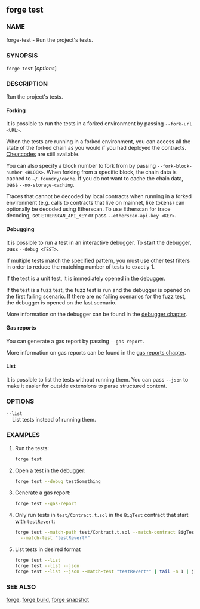 
## forge test

### NAME

forge-test - Run the project's tests.

### SYNOPSIS

`forge test` [*options*]

### DESCRIPTION

Run the project's tests.

#### Forking

It is possible to run the tests in a forked environment by passing `--fork-url <URL>`.

When the tests are running in a forked environment, you can access all the state of the forked chain as you would
if you had deployed the contracts. [Cheatcodes][cheatcodes] are still available.

You can also specify a block number to fork from by passing `--fork-block-number <BLOCK>`. When forking from a
specific block, the chain data is cached to `~/.foundry/cache`. If you do not want to cache the chain data,
pass `--no-storage-caching`.

Traces that cannot be decoded by local contracts when running in a forked environment (e.g. calls to
contracts that live on mainnet, like tokens) can optionally be decoded using Etherscan. To use Etherscan
for trace decoding, set `ETHERSCAN_API_KEY` or pass `--etherscan-api-key <KEY>`.

#### Debugging

It is possible to run a test in an interactive debugger. To start the debugger, pass `--debug <TEST>`.

If multiple tests match the specified pattern, you must use other test filters in order to reduce
the matching number of tests to exactly 1.

If the test is a unit test, it is immediately opened in the debugger.

If the test is a fuzz test, the fuzz test is run and the debugger is opened on the first failing scenario.
If there are no failing scenarios for the fuzz test, the debugger is opened on the last scenario.

More information on the debugger can be found in the [debugger chapter][debugger].

#### Gas reports

You can generate a gas report by passing `--gas-report`.

More information on gas reports can be found in the [gas reports chapter][gas-reports].

#### List

It is possible to list the tests without running them.
You can pass `--json` to make it easier for outside extensions to parse structured content.

### OPTIONS

<TestOptions />

<EvmOptions />

<ExecutorOptions />

<CoreBuildOptions />

<WatchOptions />

<DisplayOptions />

`--list`  
&nbsp;&nbsp;&nbsp;&nbsp;List tests instead of running them.

<CommonOptions />

### EXAMPLES

1. Run the tests:

   ```sh
   forge test
   ```

2. Open a test in the debugger:

   ```sh
   forge test --debug testSomething
   ```

3. Generate a gas report:

   ```sh
   forge test --gas-report
   ```

4. Only run tests in `test/Contract.t.sol` in the `BigTest` contract that start with `testRevert`:

   ```sh
   forge test --match-path test/Contract.t.sol --match-contract BigTest \
     --match-test "testRevert*"
   ```

5. List tests in desired format
   ```sh
   forge test --list
   forge test --list --json
   forge test --list --json --match-test "testRevert*" | tail -n 1 | json_pp
   ```

### SEE ALSO

[forge](./forge.md), [forge build](./forge-build.md), [forge snapshot](./forge-snapshot.md)

[debugger]: ../../forge/debugger.md
[cheatcodes]: ../../cheatcodes/
[gas-reports]: ../../forge/gas-reports.md
